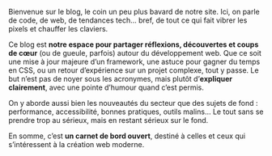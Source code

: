 Bienvenue sur le blog, le coin un peu plus bavard de notre site. Ici, on parle de code, de web, de tendances tech... bref, de tout ce qui fait vibrer les pixels et chauffer les claviers.

Ce blog est **notre espace pour partager réflexions, découvertes et coups de cœur** (ou de gueule, parfois) autour du développement web. Que ce soit une mise à jour majeure d’un framework, une astuce pour gagner du temps en CSS, ou un retour d’expérience sur un projet complexe, tout y passe. Le but n’est pas de noyer sous les acronymes, mais plutôt d’**expliquer clairement**, avec une pointe d’humour quand c’est permis.

On y aborde aussi bien les nouveautés du secteur que des sujets de fond : performance, accessibilité, bonnes pratiques, outils malins… Le tout sans se prendre trop au sérieux, mais en restant sérieux sur le fond.

En somme, c’est **un carnet de bord ouvert**, destiné à celles et ceux qui s’intéressent à la création web moderne.
